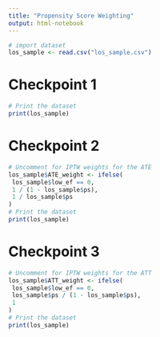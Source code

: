 ```yaml
---
title: "Propensity Score Weighting"
output: html-notebook
---
```


```r
# import dataset
los_sample <- read.csv("los_sample.csv")
```

# Checkpoint 1
```r
# Print the dataset
print(los_sample)

```

# Checkpoint 2
```r
# Uncomment for IPTW weights for the ATE
los_sample$ATE_weight <- ifelse(
 los_sample$low_ef == 0,
 1 / (1 - los_sample$ps),
 1 / los_sample$ps
)
# Print the dataset
print(los_sample)
```

# Checkpoint 3
```r
# Uncomment for IPTW weights for the ATT
los_sample$ATT_weight <- ifelse(
 los_sample$low_ef == 0, 
 los_sample$ps / (1 - los_sample$ps), 
 1
)
# Print the dataset
print(los_sample)
```